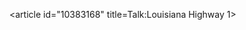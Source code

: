 <article id="10383168" title=Talk:Louisiana Highway 1>
	<talkpage id="10383168" title="Talk:Louisiana Highway 1">
{{U.S. Roads WikiProject|state=LA|importance=Mid|needs-jctint=no|needs-kml=no|needs-map=no|class=start}}
{{WikiProject United States|class=start|importance=mid|LA=yes|LA-importance=mid}}
	</talkpage>
</article>